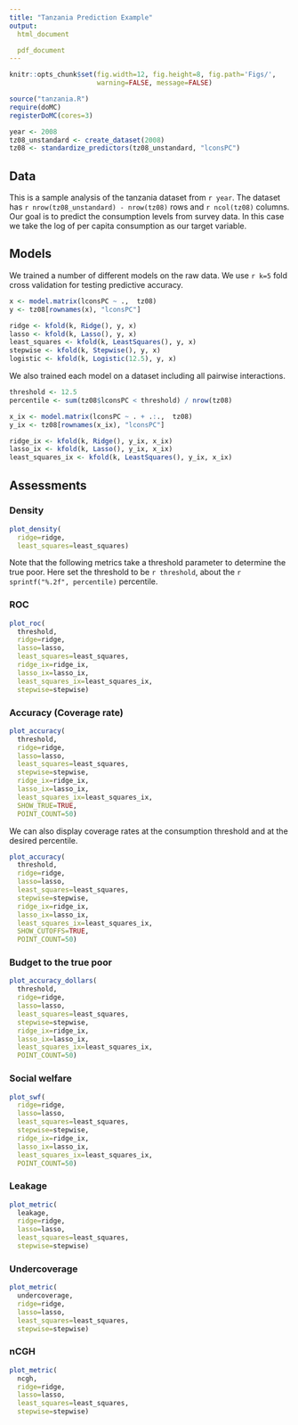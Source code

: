 ```yaml
---
title: "Tanzania Prediction Example"
output:
  html_document

  pdf_document
---
```

```r
knitr::opts_chunk$set(fig.width=12, fig.height=8, fig.path='Figs/',
                      warning=FALSE, message=FALSE)
```

```r
source("tanzania.R")
require(doMC)
registerDoMC(cores=3)

year <- 2008
tz08_unstandard <- create_dataset(2008)
tz08 <- standardize_predictors(tz08_unstandard, "lconsPC")
```

## Data

This is a sample analysis of the tanzania dataset from `r year`.
The dataset has `r nrow(tz08_unstandard) - nrow(tz08)` rows and `r ncol(tz08)` columns.
Our goal is to predict the consumption levels from survey data.
In this case we take the log of per capita consumption as our target variable.

## Models

We trained a number of different models on the raw data.
We use `r k=5` fold cross validation for testing predictive accuracy.
```r
x <- model.matrix(lconsPC ~ .,  tz08)
y <- tz08[rownames(x), "lconsPC"]

ridge <- kfold(k, Ridge(), y, x)
lasso <- kfold(k, Lasso(), y, x)
least_squares <- kfold(k, LeastSquares(), y, x)
stepwise <- kfold(k, Stepwise(), y, x)
logistic <- kfold(k, Logistic(12.5), y, x)
```

We also trained each model on a dataset including all pairwise interactions.

```r
threshold <- 12.5
percentile <- sum(tz08$lconsPC < threshold) / nrow(tz08)
```

```r
x_ix <- model.matrix(lconsPC ~ . + .:.,  tz08)
y_ix <- tz08[rownames(x_ix), "lconsPC"]

ridge_ix <- kfold(k, Ridge(), y_ix, x_ix)
lasso_ix <- kfold(k, Lasso(), y_ix, x_ix)
least_squares_ix <- kfold(k, LeastSquares(), y_ix, x_ix)
```

## Assessments

### Density
```r
plot_density(
  ridge=ridge,
  least_squares=least_squares)
```
Note that the following metrics take a threshold parameter to determine the true poor.
Here set the threshold to be `r threshold`, about the `r sprintf("%.2f", percentile)` percentile.

### ROC

```r
plot_roc(
  threshold,
  ridge=ridge,
  lasso=lasso,
  least_squares=least_squares,
  ridge_ix=ridge_ix,
  lasso_ix=lasso_ix,
  least_squares_ix=least_squares_ix,
  stepwise=stepwise)
```

### Accuracy (Coverage rate)
```r
plot_accuracy(
  threshold,
  ridge=ridge,
  lasso=lasso,
  least_squares=least_squares,
  stepwise=stepwise,
  ridge_ix=ridge_ix,
  lasso_ix=lasso_ix,
  least_squares_ix=least_squares_ix,
  SHOW_TRUE=TRUE,
  POINT_COUNT=50)
```

We can also display coverage rates at the consumption threshold and at the desired percentile.

```r
plot_accuracy(
  threshold,
  ridge=ridge,
  lasso=lasso,
  least_squares=least_squares,
  stepwise=stepwise,
  ridge_ix=ridge_ix,
  lasso_ix=lasso_ix,
  least_squares_ix=least_squares_ix,
  SHOW_CUTOFFS=TRUE,
  POINT_COUNT=50)
```

### Budget to the true poor
```r
plot_accuracy_dollars(
  threshold,
  ridge=ridge,
  lasso=lasso,
  least_squares=least_squares,
  stepwise=stepwise,
  ridge_ix=ridge_ix,
  lasso_ix=lasso_ix,
  least_squares_ix=least_squares_ix,
  POINT_COUNT=50)
```

### Social welfare
```r
plot_swf(
  ridge=ridge,
  lasso=lasso,
  least_squares=least_squares,
  stepwise=stepwise,
  ridge_ix=ridge_ix,
  lasso_ix=lasso_ix,
  least_squares_ix=least_squares_ix,
  POINT_COUNT=50)
```

### Leakage
```r
plot_metric(
  leakage,
  ridge=ridge,
  lasso=lasso,
  least_squares=least_squares,
  stepwise=stepwise)
```

### Undercoverage
```r
plot_metric(
  undercoverage,
  ridge=ridge,
  lasso=lasso,
  least_squares=least_squares,
  stepwise=stepwise)
```

### nCGH
```r
plot_metric(
  ncgh,
  ridge=ridge,
  lasso=lasso,
  least_squares=least_squares,
  stepwise=stepwise)
```
